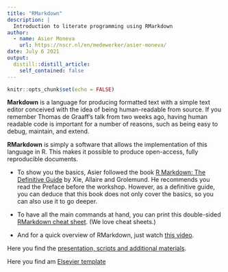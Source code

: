 ```yaml
---
title: "RMarkdown"
description: |
  Introduction to literate programming using RMarkdown
author:
  - name: Asier Moneva
    url: https://nscr.nl/en/medewerker/asier-moneva/
date: July 6 2021
output:
  distill::distill_article:
    self_contained: false
---
```



```r
knitr::opts_chunk$set(echo = FALSE)
```


**Markdown** is a language for producing formatted text with a simple text editor conceived with the idea of being human-readable from source. If you remember Thomas de Graaff's talk from two weeks ago, having human readable code is important for a number of reasons, such as being easy to debug, maintain, and extend. 

**RMarkdown** is simply a software that allows the implementation of this language in R. This makes it possible to produce open-access, fully reproducible documents.   

- To show you the basics, Asier followed the book [R Markdown: The Definitive Guide](https://bookdown.org/yihui/rmarkdown/) by Xie, Allaire and Grolemund. He recommends you read the Preface before the workshop. However, as a definitive guide, you can deduce that this book does not only cover the basics, so you can also use it to go deeper.   

- To have all the main commands at hand, you can print this double-sided [RMarkdown cheat sheet](https://www.rstudio.com/wp-content/uploads/2015/02/rmarkdown-cheatsheet.pdf). (We love cheat sheets.)   

- And for a quick overview of RMarkdown, just watch [this video](https://vimeo.com/178485416).


Here you find the [presentation, scripts and additional materials](https://github.com/Jonkman1/NSC_R/tree/main/Meeting_2_RMarkdown/nsc_r_workshop/scripts).

Here you find am [Elsevier template](https://github.com/Jonkman1/NSC_R/tree/main/Meeting_2_RMarkdown/nsc_r_workshop/templates/elsevier)

